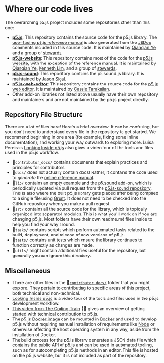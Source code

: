 # Where our code lives

The overarching p5.js project includes some repositories other than this one:

* **[p5.js](https://github.com/processing/p5.js)**: This repository contains the source code for the p5.js library. The [user-facing p5.js reference manual](https://p5js.org/reference/) is also generated from the [JSDoc](https://jsdoc.app/) comments included in this source code. It is maintained by [Qianqian Ye](https://github.com/qianqianye) and a group of [stewards](https://github.com/processing/p5.js#stewards).
* **[p5.js-website](https://github.com/processing/p5.js-website)**: This repository contains most of the code for the [p5.js website](http://p5js.org), with the exception of the reference manual. It is maintained by [Qianqian Ye](https://github.com/qianqianye), [Kenneth Lim](https://github.com/limzykenneth), and a group of [stewards](https://github.com/processing/p5.js-website#stewards).
* **[p5.js-sound](https://github.com/processing/p5.js-sound)**: This repository contains the p5.sound.js library. It is maintained by [Jason Sigal](https://github.com/therewasaguy).
* **[p5.js-web-editor](https://github.com/processing/p5.js-web-editor)**: This repository contains the source code for the [p5.js web editor](https://editor.p5js.org). It is maintained by [Cassie Tarakajian](https://github.com/catarak).
* Other add-on libraries not listed above usually have their own repository and maintainers and are not maintained by the p5.js project directly.

## Repository File Structure

There are a lot of files here! Here's a brief overview. It can be confusing, but you don't need to understand every file in the repository to get started. We recommend beginning in one area (for example, fixing some inline documentation), and working your way outwards to exploring more. Luisa Pereira's [Looking Inside p5.js](https://www.luisapereira.net/teaching/materials/processing-foundation) also gives a video tour of the tools and files used in the p5.js workflow.

* 📁`contributor_docs/` contains  documents that explain practices and principles for contributors
* 📁`docs/` does not actually contain docs! Rather, it contains the code used to *generate* the [online reference manual](https://p5js.org/reference/).
* 📁`lib/` contains an empty example and the p5.sound add-on, which is periodically updated via pull request from the [p5.js-sound repository](https://github.com/processing/p5.js-sound). This is also where the built p5.js library gets placed after being compiled to a single file using [Grunt](https://gruntjs.com/). It does not need to be checked into the GitHub repository when you make a pull request.
* 📁`src/` contains all the source code for the library, which is topically organized into separated modules. This is what you'll work on if you are changing p5.js. Most folders have their own readme.md files inside to help you find your way around.
* 📁`tasks/` contains scripts which perform automated tasks related to the build, deployment, and release of new versions of p5.js.
* 📁`tests/` contains unit tests which ensure the library continues to function correctly as changes are made.
* 📁`utils/` might contain additional files useful for the repository, but generally you can ignore this directory.

## Miscellaneous

* There are other files in the 📁[`contributor_docs/`](https://github.com/processing/p5.js/tree/main/contributor_docs) folder that you might explore. They pertain to contributing to specific areas of this project, both technical and non-technical.
* [Looking Inside p5.js](https://www.luisapereira.net/teaching/materials/processing-foundation) is a video tour of the tools and files used in the p5.js development workflow.
* [This video from The Coding Train](https://youtu.be/Rr3vLyP1Ods) :train::rainbow: gives an overview of getting started with technical contribution to p5.js.
* The p5.js [Docker image](https://github.com/toolness/p5.js-docker) can be mounted in [Docker](https://www.docker.com/) and used to develop p5.js without requiring manual installation of requirements like [Node](https://nodejs.org/) or otherwise affecting the host operating system in any way, aside from the installation of Docker.
* The build process for the p5.js library generates a [JSON data file](https://p5js.org/reference/data.json) which contains the public API of p5.js and can be used in automated tooling, such as for autocompleting p5.js methods in an editor. This file is hosted on the p5.js website, but it is not included as part of the repository.
